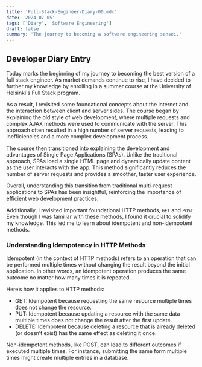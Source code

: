 ```yaml
---
title: 'Full-Stack-Engineer-Diary-00.mdx'
date: '2024-07-05'
tags: ['Diary', 'Software Engineering']
draft: false
summary: 'The journey to becoming a software engineering sensei.'
---
```


## Developer Diary Entry

Today marks the beginning of my journey to becoming the best version 
of a full stack engineer. As market demands continue to rise, I have
decided to further my knowledge by enrolling in a summer course at the 
University of Helsinki's Full Stack program.

As a result, I revisited some foundational concepts about the internet
and the interaction between client and server sides. The course began by explaining the old style of web development, where multiple requests and complex AJAX methods were used to communicate with the server. This approach often resulted in a high number of server requests, leading to inefficiencies and a more complex development process.

The course then transitioned into explaining the development and advantages of Single Page Applications (SPAs). Unlike the traditional approach, SPAs load a single HTML page and dynamically update content as the user interacts with the app. This method significantly reduces the number of server requests and provides a smoother, faster user experience.

Overall, understanding this transition from traditional multi-request applications to SPAs has been insightful, reinforcing the importance of efficient web development practices.

Additionally, I revisited important foundational HTTP methods, `GET` and `POST`. Even though I was familiar with these methods, I found it crucial to solidify my knowledge. This led me to learn about idempotent and non-idempotent methods.

### Understanding Idempotency in HTTP Methods

Idempotent (in the context of HTTP methods) refers to an operation that can be performed multiple times without changing the result beyond the initial application. In other words, an idempotent operation produces the same outcome no matter how many times it is repeated.

Here’s how it applies to HTTP methods:

- GET: Idempotent because requesting the same resource multiple times does not change the resource.
- PUT: Idempotent because updating a resource with the same data multiple times does not change the result after the first update.
- DELETE: Idempotent because deleting a resource that is already deleted (or doesn’t exist) has the same effect as deleting it once.

Non-idempotent methods, like POST, can lead to different outcomes if executed multiple times. For instance, submitting the same form multiple times might create multiple entries in a database.
